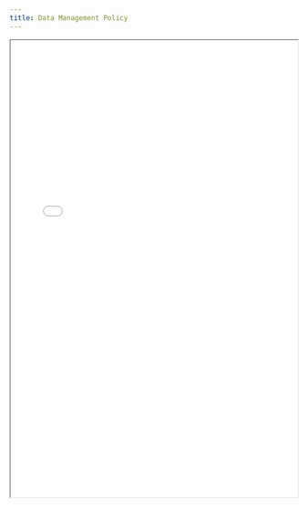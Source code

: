 ```yaml
---
title: Data Management Policy
---
```


<iframe
  src="/files/compliance/policies/Data_Management_Policy.pdf"
  width="100%"
  height="800px"
  style={{ border: '1px solid #ccc', borderRadius: '8px' }}
  title="Data Management Policy"
/>